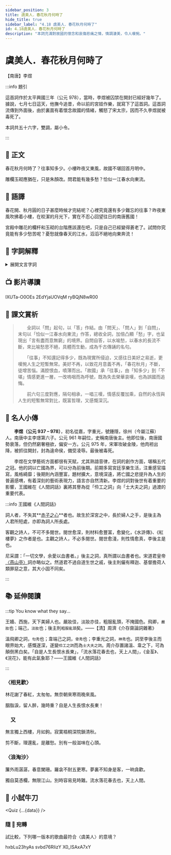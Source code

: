 ```yaml
---
sidebar_position: 3
title: 虞美人．春花秋月何時了
hide_title: true
sidebar_label: "4.18 虞美人．春花秋月何時了"
id: 4.18虞美人．春花秋月何時了
description: "本詞充滿對故國的懷念和哀傷悲痛之情，情調淒美，令人嘆惋。"
---
```


# <span className="KeepAll" data-annotation="詞牌">虞美人</span>．<span className="KeepAll">春花秋月何時了</span>

<p className="source-text">【南唐】李煜</p>

:::info 題引

<div className="pre-text">

這首詞作於太平興國三年（公元 978），當時，李煜被囚禁在開封已經好幾年了。據說，七月七日這天，他撫今追昔，命以前的宮妓作樂，就寫下了這首詞。這首詞流傳到外面後，由於裏面有着懷念故國的情緒，觸怒了宋太宗，因而不久李煜就被毒死了。

本詞共五十六字，雙調，屬小令。

</div>

:::

## 📖 正文

<p className="main-text">春花秋月何時<Annotate title="了結，完結。">了</Annotate>？往事知多少。<Annotate title="指李煜降宋後，在開封的住所。">小樓</Annotate>昨夜<Annotate title="指又到了春天，意思是降宋後又一年了。">又東風</Annotate>，<Annotate title="指南唐。">故國</Annotate>不堪回首月明中。</p>

<p className="main-text"><Annotate title="砌，臺階。形容宮室建築的華美，指遠在金陵的南唐故宮。">雕欄玉砌</Annotate>應猶在，只是<Annotate title="朱，紅。顏，面容。意思是年少時的美好容貌。">朱顏</Annotate>改。問<Annotate title="作者自稱。">君</Annotate>能有幾多愁？恰似一江春水向東流。</p>

## 📝 語譯

<div className="translation-text">

春花開、秋月圓的日子甚麼時候才完結呢？心裡究竟還有多少難忘的往事？昨夜東風吹拂着小樓，在皎潔的月光下，實在不忍心回望往日的南唐舊國！

宮殿中雕花的欄杆和玉砌的台階應該還在吧，只是自己已經變得蒼老了。試問你究竟能有多少愁苦呢？憂愁就像春天的江水，滔滔不絕地向東奔流！

</div>

## 💬 字詞解釋

<details>
  <summary>展開文言字詞</summary>

1. 虞美人︰此調原為唐教坊曲，初詠項羽寵姬虞美人，因以為名。又名《一江春水》、《玉壺水》、《巫山十二峰》等。<span className="py-circle">粵</span> [如]，[jyu4]。

2. 了：了結，完結。

3. 小樓︰指李煜降宋後，在開封的住所。

4. 又東風︰指又到了春天，意思是降宋後又一年了。
   
5. 故國：指南唐。
   
6. 雕闌玉砌：砌，臺階，<span className="py-circle">粵</span> [cai3]。雕有花紋的欄杆和玉做的石階。形容宮室建築的華美，指遠在金陵的南唐故宮。
   
7. 朱顏：朱，紅。顏，面容。意思是年少時的美好容貌。
   
8. 君：作者自稱。

</details>

## 📺 影片導讀

<Tabs>
  <TabItem value="李煜動畫" default>
    <Youtube>IXUTa-O0OEs</Youtube>
  </TabItem>
  <TabItem value="〈虞美人〉動畫講解">
    <Youtube>2EdYjaUOVqM</Youtube>
  </TabItem>
  <TabItem value="費玉清〈昨夜小樓又東風〉">
    <Youtube>ryBQjN8wR00</Youtube>
  </TabItem>
</Tabs>

## 🌈 課文賞析

>　　全詞以「問」起句，以「答」作結。由「問天」、「問人」到「自問」，末句以「恰似一江春水向東流」作答，總收全詞，加倍凸顯「愁」字，也呈現出「言有盡而意無窮」的境界。自問自答，以水喻愁，以春水的長流不斷，來比喻愁思不絕，具體而生動，成為千古傳誦的名句。
>
>　　「往事」不知還記得多少，既為現實所侵迫，又感往日美好之易逝，更嘆惋人生之短暫無常。美好不再，以致花月意義不再，「春花秋月」不斷，徒增苦惱。滿腔恨血，噴薄而出。「故國」承「往事」，由「知多少」到「不堪」情感更進一層，一改嗚咽而為呼號，既為失去榮華哀嘆，也為誤國而追悔。
>
>　　前六句三度對應，隔句相承，一唱三嘆，情感反覆加乘，自然的永恆與人生的短暫無常對比，既富哲理，又感慨深沉。

## 🦹 名人小傳

　　**李煜（公元 937 – 978）**，初名從嘉，字重光，號鍾隱，徐州（今屬江蘇）人。南唐中主李璟第六子。公元 961 年嗣位，史稱南唐後主。他即位後，南唐國勢衰落，但仍然窮奢極欲，偏安一方。公元 975 年，宋軍攻破金陵，他肉袒出降，被抓往開封，封為違命侯，備受凌辱。最後被毒死。

　　李煜在文學藝術方面都很有天賦，尤其熟諳音律，在詞的創作方面，堪稱五代之冠。他的詞以亡國為界，可以分為前後期。前期多寫宮廷享樂生活，注重感官描寫，風格綺靡；後期則內涵豐富，題材擴大，意境深遠，將亡國之悲提升為人生的普遍感喟，有着深刻的藝術表現力，語言亦自然清新。李煜的詞對後世有着重要的影響，王國維在《人間詞話》裏將其譽為從「伶工之詞」向「士大夫之詞」過渡的重要代表。

:::info 王國維《人間詞話》

詞人者，不失其**<u>赤子之心</u>**者也。故生於深宮之中，長於婦人之手，是後主為人君所短處，亦即為詞人所長處。

客觀之詩人，不可不多閱世。閱世愈深，則材料愈豐富，愈變化，《水滸傳》、《紅樓夢》之作者是也。主觀之詩人，不必多閱世。閱世愈淺，則性情愈真，李後主是也。

尼采謂：「一切文學，余愛以血書者。」後主之詞，真所謂以血書者也。宋道君皇帝[〈燕山亭〉](https://fanti.dugushici.com/ancient_proses/52215)詞亦略似之。然道君不過自道生世之戚，後主則儼有釋迦、基督擔荷人類罪惡之意，其大小固不同矣。

:::

## 📚 延伸閱讀

:::tip You know what they say...

王嬙、西施，天下美婦人也。嚴妝佳，淡妝亦佳，粗服亂頭，不掩國色。飛卿，`嚴妝`也；端己，`淡妝`也；後主則`粗服亂頭`矣。<span className="source-text">——【清】周濟《介存齋論詞雜著》</span>

溫飛卿之詞，`句秀`也；韋端己之詞，`骨秀`也；李重光之詞，`神秀`也。詞至李後主而眼界始大，感慨遂深，遂變`伶工之詞`而為`士大夫之詞`。周介存置諸溫、韋之下，可為顛倒黑白矣。「自是人生長恨水長東」，「流水落花春去也，天上人間」，《金荃》、《浣花》，能有此氣象耶？<span className="source-text">——王國維《人間詞話》</span>

:::

### 〈相見歡〉

<p className="translation-text">林花謝了春紅，太匆匆。無奈朝來寒雨晚來風。</p>

<p className="translation-text">胭脂淚，留人醉，幾時重？自是人生長恨水長東！</p>

### 　又

<p className="translation-text">無言獨上西樓，月如鉤。寂寞梧桐深院鎖清秋。</p>

<p className="translation-text">剪不斷，理還亂，是離愁。別有一般滋味在心頭。</p>

### 〈浪淘沙〉

<p className="translation-text">簾外雨潺潺，春意闌珊。羅衾不耐五更寒。夢裏不知身是客，一晌貪歡。</p>

<p className="translation-text">獨自莫憑欄，無限江山。別時容易見時難。流水落花春去也，天上人間。</p>

## 🚀 小試牛刀


<Quiz {...{data}} />

### 隨 🎵 宛轉

試比較，下列哪一版本的歌曲最符合〈虞美人〉的意境？

<Tabs>
  <TabItem value="第一首" default>
    <Youtube>hxbLu23hyAs</Youtube>
  </TabItem>
  <TabItem value="第二首">
    <Youtube>svbd76RIizY</Youtube>
  </TabItem>
  <TabItem value="第三首">
    <Youtube>X0_ISAxA7xY</Youtube>
  </TabItem>
</Tabs>
